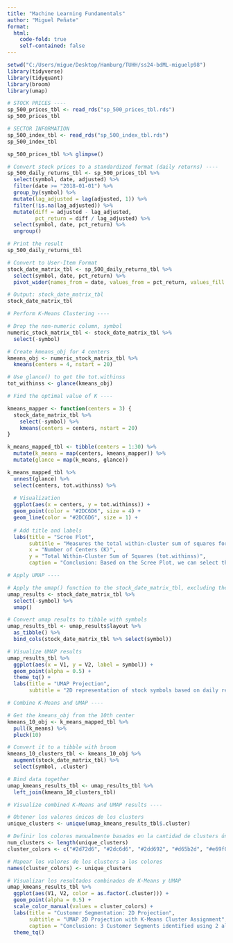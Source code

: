 ```yaml
---
title: "Machine Learning Fundamentals"
author: "Miguel Peñate"
format:
  html:
    code-fold: true
    self-contained: false
---
```


```r
setwd("C:/Users/migue/Desktop/Hamburg/TUHH/ss24-bdML-miguelp98")
library(tidyverse)
library(tidyquant)
library(broom)
library(umap)

# STOCK PRICES ----
sp_500_prices_tbl <- read_rds("sp_500_prices_tbl.rds")
sp_500_prices_tbl

# SECTOR INFORMATION
sp_500_index_tbl <- read_rds("sp_500_index_tbl.rds")
sp_500_index_tbl

sp_500_prices_tbl %>% glimpse()

# Convert stock prices to a standardized format (daily returns) ----
sp_500_daily_returns_tbl <- sp_500_prices_tbl %>%
  select(symbol, date, adjusted) %>%
  filter(date >= "2018-01-01") %>%
  group_by(symbol) %>%
  mutate(lag_adjusted = lag(adjusted, 1)) %>%
  filter(!is.na(lag_adjusted)) %>%
  mutate(diff = adjusted - lag_adjusted,
         pct_return = diff / lag_adjusted) %>%
  select(symbol, date, pct_return) %>%
  ungroup()

# Print the result
sp_500_daily_returns_tbl

# Convert to User-Item Format
stock_date_matrix_tbl <- sp_500_daily_returns_tbl %>%
  select(symbol, date, pct_return) %>%
  pivot_wider(names_from = date, values_from = pct_return, values_fill = 0)

# Output: stock_date_matrix_tbl
stock_date_matrix_tbl

# Perform K-Means Clustering ----

# Drop the non-numeric column, symbol
numeric_stock_matrix_tbl <- stock_date_matrix_tbl %>%
  select(-symbol)

# Create kmeans_obj for 4 centers
kmeans_obj <- numeric_stock_matrix_tbl %>%
  kmeans(centers = 4, nstart = 20)

# Use glance() to get the tot.withinss
tot_withinss <- glance(kmeans_obj)

# Find the optimal value of K ----

kmeans_mapper <- function(centers = 3) {
  stock_date_matrix_tbl %>%
    select(-symbol) %>%
    kmeans(centers = centers, nstart = 20)
}

k_means_mapped_tbl <- tibble(centers = 1:30) %>%
  mutate(k_means = map(centers, kmeans_mapper)) %>%
  mutate(glance = map(k_means, glance))

k_means_mapped_tbl %>%
  unnest(glance) %>%
  select(centers, tot.withinss) %>%
  
  # Visualization
  ggplot(aes(x = centers, y = tot.withinss)) +
  geom_point(color = "#2DC6D6", size = 4) +
  geom_line(color = "#2DC6D6", size = 1) +
  
  # Add title and labels
  labs(title = "Scree Plot",
       subtitle = "Measures the total within-cluster sum of squares for each K",
       x = "Number of Centers (K)",
       y = "Total Within-Cluster Sum of Squares (tot.withinss)",
       caption = "Conclusion: Based on the Scree Plot, we can select the optimal number of clusters.")

# Apply UMAP ----

# Apply the umap() function to the stock_date_matrix_tbl, excluding the symbol column
umap_results <- stock_date_matrix_tbl %>%
  select(-symbol) %>%
  umap()

# Convert umap results to tibble with symbols
umap_results_tbl <- umap_results$layout %>%
  as_tibble() %>%
  bind_cols(stock_date_matrix_tbl %>% select(symbol))

# Visualize UMAP results
umap_results_tbl %>%
  ggplot(aes(x = V1, y = V2, label = symbol)) +
  geom_point(alpha = 0.5) +
  theme_tq() +
  labs(title = "UMAP Projection",
       subtitle = "2D representation of stock symbols based on daily returns")

# Combine K-Means and UMAP ----

# Get the kmeans_obj from the 10th center
kmeans_10_obj <- k_means_mapped_tbl %>%
  pull(k_means) %>%
  pluck(10)

# Convert it to a tibble with broom
kmeans_10_clusters_tbl <- kmeans_10_obj %>%
  augment(stock_date_matrix_tbl) %>%
  select(symbol, .cluster)

# Bind data together
umap_kmeans_results_tbl <- umap_results_tbl %>%
  left_join(kmeans_10_clusters_tbl)

# Visualize combined K-Means and UMAP results ----

# Obtener los valores únicos de los clusters
unique_clusters <- unique(umap_kmeans_results_tbl$.cluster)

# Definir los colores manualmente basados en la cantidad de clusters únicos
num_clusters <- length(unique_clusters)
cluster_colors <- c("#2d72d6", "#2dc6d6", "#2dd692", "#d65b2d", "#e69f00", "#56b4e9", "#009e73", "#f0e442", "#0072b2", "#d55e00")[1:num_clusters]

# Mapear los valores de los clusters a los colores
names(cluster_colors) <- unique_clusters

# Visualizar los resultados combinados de K-Means y UMAP
umap_kmeans_results_tbl %>%
  ggplot(aes(V1, V2, color = as.factor(.cluster))) +
  geom_point(alpha = 0.5) +
  scale_color_manual(values = cluster_colors) +
  labs(title = "Customer Segmentation: 2D Projection",
       subtitle = "UMAP 2D Projection with K-Means Cluster Assignment",
       caption = "Conclusion: 3 Customer Segments identified using 2 algorithms") +
  theme_tq()
```

